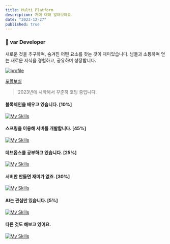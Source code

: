 ```yaml
---
title: Multi Platform
description: 저에 대해 알아보아요.
date: "2023-12-27"
published: true
---
```


### 👋 var Developer

새로운 것을 추구하며, 숨겨진 어떤 요소를 찾는 것이 재미있습니다.
남들과 소통하며 얻는 새로운 지식을 경험하고, 공유하며 성장합니다.

[![profile](http://mazassumnida.wtf/api/mini/generate_badge?boj=enbraining)](https://solved.ac/enbraining})

[포폴보실](https://www.figma.com/community/file/1307687825033306040)

> 2023년에 시작해서 꾸준히 코딩 중입니다.

#### 블록체인을 배우고 있습니다. [10%]
[![My Skills](https://skillicons.dev/icons?i=go,solidity)](https://skillicons.dev)

#### 스프링을 이용해 서버를 개발합니다. [45%]
[![My Skills](https://skillicons.dev/icons?i=spring,kotlin,linux,java,nginx)](https://skillicons.dev)

#### 데브옵스를 공부하고 있습니다. [25%]
[![My Skills](https://skillicons.dev/icons?i=aws,docker,grafana,cloudflare)](https://skillicons.dev)

#### 서버만 만들면 재미가 없죠. [30%]
[![My Skills](https://skillicons.dev/icons?i=react,ts,next)](https://skillicons.dev)

#### AI는 관심만 있습니다. [5%]
[![My Skills](https://skillicons.dev/icons?i=python)](https://skillicons.dev)

#### 다른 것도 해보고 있어요.
[![My Skills](https://skillicons.dev/icons?i=elixir,cpp,ktor,nestjs,figma,zig)](https://skillicons.dev)
